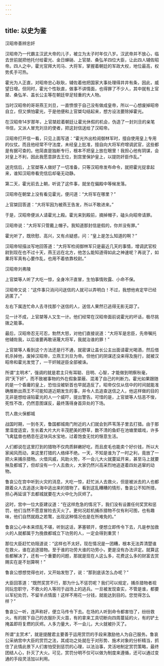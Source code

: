 ```yaml
---
---
---
```

title: 以史为鉴
---




汉昭帝善辨忠奸

汉昭帝乃一代霸主汉武大帝的儿子，被立为太子时年仅八岁。汉武帝并不放心，临去世前就把他托付给霍光、金日蝉硝、上官桀、桑弘羊四位大臣，让此四人辅佐昭帝。四人之中，霍光官拜大司马、大将军，掌握着朝廷的军政大权，地位最高，权势炙手可热。

霍光为人正直，对昭帝忠心耿耿，辅佐着他把国家大事处理得井井有条，因此，威望日增。但同时，霍光个性耿直，做事不讲情面，也得罪了不少人，其中就有上官桀、桑弘羊、盖长公主等在朝廷举足轻重的大人物。

当时汉昭帝的哥哥燕王刘旦，一直愤恨于自己没有做成皇帝，所以一心想废掉昭帝自立，但又惧怕霍光，于是他便和上官桀勾结起来，想方设法要除掉霍光。

在汉昭帝14岁那年，上官桀趁着朝廷让霍光休假的机会，伪造了一封刘旦的亲笔书信，又派人冒充刘旦的使者，把这封信送给了汉昭帝。

汉昭帝打开信一看，只见上面写道：“霍光外出检阅御林军时，擅自使用皇上专用的仪仗。而且他经常不守法度，未经皇上批准，擅自向大将军府增调武官，这些都是有据可查的。他简直是独断专行，根本不把皇上放在眼里！我担心他有阴谋，会对皇上不利，因此我愿意辞去王位，到宫里保护皇上，以提防奸臣作乱。”

送完信后，上官桀等人做好了一切准备，只等汉昭帝发布命令，就把霍光捉拿起来，谁知汉昭帝看完信后却毫无动静。

第二天，霍光前去上朝，听说了这件事，就坐在偏殿中等候发落。

汉昭帝在朝堂上没有看见霍光，便问道：“大将军在哪里？”

上官桀回答道：“大将军因为被燕王告发，所以不敢进来。”

于是，汉昭帝便派人请霍光上殿。霍光来到殿前，摘掉帽子，磕头向昭帝请罪。

汉昭帝说：“大将军只管戴上帽子。我知道那封信是假的，你并没有罪。”

霍光听了，既欣慰、高兴，又有点疑惑，问：“皇上是怎么知道的啊？”

汉昭帝轻描淡写地回答道：“大将军检阅御林军只是最近几天的事情，增调武官校尉到现在也不过十天，燕王远在北方，他怎么能知道得如此之神速呢？再说了，如果将军真有心要作乱，也用不着依靠校尉。”



汉昭帝刘弗陵

上官桀等人听了大吃一惊，全身冷汗直冒，生怕事情败露、小命不保。

汉昭帝又说：“这件事只消问问送信的人就可以弄明白！不过，我想他肯定早已经逃匿了。”

左右下属连忙命人去寻找那个送信的人，送信人果然已逃得无影无踪了。

见一计不成，上官桀等人又生一计。他们经常在汉昭帝面前说霍光的坏话，极尽挑拨之能事。

最后，汉昭帝忍无可忍，勃然大怒，对他们直接说道：“大将军是忠臣，先帝嘱托他辅佐我，以后谁要再敢诬蔑大将军，我就治谁的罪！”

上官桀等人看到这个方法还是行不通，就密谋让盖长公主出面请霍光喝酒，然后借机杀掉他，废掉汉昭帝，立燕王刘旦为帝。但他们的阴谋还没来得及施行，就被汉昭帝和霍光发觉了，一干奸贼逆臣全部被诛。

所谓“主明术”，强调的就是君主只有耳聪、目明、心智，才能做到明察秋毫，洞“天下奸”，而不致被事物的外在假象蒙蔽、混淆了自己的判断力。霍光如果跟随的是一个昏庸的皇上，恐怕没被斩首也早就造反了。昭帝仅仅从信中的时间就能准确推断出燕王不可能知道近期发生的事，并令人去追查送信之人，他这样做的目的无非是想给诬陷霍光的人一个威吓，提出警告。可惜的是，上官桀等人怙恶不悛，死性不改，仍然意图谋反，最终落得身首异处的下场。


罚人救火保都城

战国时期，一到冬天，鲁国都城南门附近的人们就会到芦苇荡子里去打猎。由于那里湿度适宜，生长着大片大片丰茂肥美的野草，数不清的鱼虾在池塘里嬉戏，许多飞禽猛兽也栖息在这块风水宝地，过着饱食无忧的惬意生活。

人们都说在这里打到的猎物不仅肉质鲜嫩好吃，而且皮毛也能卖个好价钱，所以大家闻风而动，来这里打猎的人络绎不绝。一天，不知是谁为了一时之利，竟放了一把火来捕杀猎物。火借风威，风助火势，不一会儿大火就蔓延开来，甚至马上就要殃及都城了，但却没有一个人去救火，大家仍然兴高采烈地追逐着四处逃窜的动物。

鲁哀公在宫中听到火灾的消息，大吃一惊，赶忙派人去救火，但是被派去的人也都跟着众人去追逐火海中逃出来的猎物了。看到这乱糟糟的情形，鲁哀公不知所措，担心再延误下去都城就要在大火中化为灰烬了。

这时，宫中一位大臣建议道：“在这样危急的情况下，我们没有设置任何奖赏和惩罚，他们当然不愿意冒险去灭火了。更何况趁机捕杀猎物不仅有利可图，也有趣味，他们自然就趋之若鹜，出现这种情况也是在所难免的。”

鲁哀公心中本来烦乱不堪，听到这话，茅塞顿开，便想立即传令下去，凡是参加救火的人就都属于为挽救都城立下功劳的人，一定会得到重赏！

那位大臣赶忙劝阻道说：“这样也不太好。现在情况是一团糟，根本无法弄清楚谁在救火，谁在追逐猎物。至于谁的功劳大谁的功劳小，更是没有办法评定。就算这些都解决了，还有一个重要的问题，那就是现在人这么多，花费这么多的财富去赏赐实在是不划算啊！”

鲁哀公想想觉得也对，又开始发愁了，说：“那到底该怎么办呢？”

大臣回答道：“既然奖赏不行，那为什么不惩罚呢？我们可以规定，捕杀猎物者视同玩忽职守，不救火的人等同于战场上的逃兵。一旦被发现查实，不管是谁，都要以军纪处罚，不留半点情面！这样不用花一分钱，就能达到目的。您觉得怎么样？”

鲁哀公一听，连声称好，便立马传令下去。在场的人听到命令都害怕了，纷纷救火。有的脱下自己的衣服扑灭火苗，有的拿来工具切断向四周蔓延的火，有的铲土掩盖即将复燃的灰烬。人多力量大，不一会儿，大火就被扑灭了。

所谓“主赏术”，就是提醒君主要善于运用赏罚的手段来激励他人为自己服务。鲁哀公采纳宫中大臣的赏罚之法，其成功之处就在于对形势、施术对象的分析精当，抓住了此情此景下人们害怕受到惩罚的心理，以法治事，灵活地制定赏罚策略，最终团结人心，扑灭了大火。可见，赏罚分明不仅可以做为制度来遵循，还可以通过变通的手段灵活加以利用。